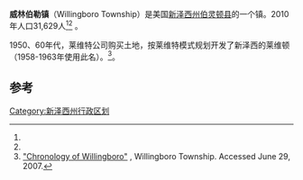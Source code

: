 {{noteTA
|G1=USState
}}
{{Infobox settlement
|name                     = 威林伯勒镇
|official_name            = Township of Willingboro
<!-- Images -->
|image_skyline            = Willingboro.jpg 
|imagesize                = 250x200px
|image_caption            = Municipal complex
<!-- Maps -->
|image_map                = Map of Burlington County highlighting Willingboro Township.png
|mapsize                  = 250x200px
|image_map1               = Census_Bureau_map_of_Willingboro_Township,_New_Jersey.png
|mapsize1                 = 250x200px
<!-- Location -->
|subdivision_type         = 国家
|subdivision_name         = {{flag|United States}}
|subdivision_type1        = 州
|subdivision_name1        = {{flag|New Jersey}}
|subdivision_type2        = 县
|subdivision_name2        = 伯灵顿县
|established_date         = 1688年11月6日
|established_title2       = 成立
|established_date2        = 1798年2月21日
|established_title3       = 更名
|established_date3        = 1959年11月3日至1963年11月5日名为莱维顿镇
<!-- Area -->
|unit_pref                = Imperial
|area_footnotes           = <ref name=CensusArea>[http://www2.census.gov/geo/docs/maps-data/data/gazetteer/county_sub_list_34.txt 2010 Census Gazetteer Files: New Jersey County Subdivisions] {{Wayback|url=http://www2.census.gov/geo/docs/maps-data/data/gazetteer/county_sub_list_34.txt |date=20160402001528 }}, [[United_States_Census_Bureau|United States Census Bureau]]. Accessed May 21, 2015.</ref>
|area_magnitude           = 
|area_total_km2           = 21.108
|area_land_km2            = 20.042
|area_water_km2           =  1.066
|area_total_sq_mi         =  8.150
|area_land_sq_mi          =  7.738
|area_water_sq_mi         =  0.412
|area_water_percent       =  5.05
|area_rank                = 全州230名<br>全县22名<ref name=CensusArea/>

<!-- Population -->
|population_as_of         = [[2010_United_States_Census|2010 Census]]
|population_footnotes     = <ref name=Census2010>[http://factfinder.census.gov/bkmk/table/1.0/en/DEC/10_DP/DPDP1/0600000US3400581440 DP-1 - Profile of General Population and Housing Characteristics: 2010 for Willingboro township, Burlington County, New Jersey] {{Webarchive|url=https://archive.today/20200212112756/http://factfinder.census.gov/bkmk/table/1.0/en/DEC/10_DP/DPDP1/0600000US3400581440 |date=2020-02-12 }}, [[United_States_Census_Bureau|United States Census Bureau]]. Accessed September 1, 2012.</ref><ref name=LWD2010>[http://lwd.dol.state.nj.us/labor/lpa/census/2010/dp/dp1_bur/willingboro1.pdf Profile of General Demographic Characteristics: 2010 for Willingboro township] {{Wayback|url=http://lwd.dol.state.nj.us/labor/lpa/census/2010/dp/dp1_bur/willingboro1.pdf |date=20170202041704 }}, [[New_Jersey_Department_of_Labor_and_Workforce_Development|New Jersey Department of Labor and Workforce Development]]. Accessed September 1, 2012.</ref>
|population_total         = 31629 
|population_rank          = 全州70名<br>全县第3名<ref name=GCTPH1NJ2010>[http://factfinder.census.gov/bkmk/table/1.0/en/DEC/10_SF1/GCTPH1.ST16/0400000US34 GCT-PH1 Population, Housing Units, Area, and Density: 2010 - State -- County Subdivision from the 2010 Census Summary File 1 for New Jersey] {{Webarchive|url=https://archive.today/20200212202329/http://factfinder.census.gov/bkmk/table/1.0/en/DEC/10_SF1/GCTPH1.ST16/0400000US34 |date=2020-02-12 }}, [[United_States_Census_Bureau|United States Census Bureau]]. Accessed August 12, 2013.</ref>
|population_density_km2   = 1578.1
|population_density_sq_mi = 4087.3
|population_density_rank  = 全州150名<br>全县第6名<ref name=GCTPH1NJ2010/>
|population_est           = 31270
|pop_est_as_of            = 2015
<!-- General information -->
|timezone                 = [[Eastern_Time_Zone|Eastern (EST)]]
|utc_offset               = -5
|timezone_DST             = [[Eastern_Daylight_Time|Eastern (EDT)]]
|utc_offset_DST           = -4
|elevation_footnotes      = <ref>{{Gnis|882099|Township of Willingboro}}, [[Geographic_Names_Information_System|Geographic Names Information System]]. Accessed March 14, 2013.</ref>
|elevation_m              = 
|elevation_ft             = 30
|coordinates_type         = region:US_type:city
|coordinates_region       = US-NJ
|coordinates_display      = inline,title
|coordinates_footnotes    = <ref name=CensusArea/><ref name="GR1">[http://www.census.gov/geo/www/gazetteer/gazette.html US Gazetteer files: 2010, 2000, and 1990] {{Wayback|url=http://www.census.gov/geo/www/gazetteer/gazette.html |date=20060720110047 }}, [[United_States_Census_Bureau|United States Census Bureau]]. Accessed September 4, 2014.</ref>
|latd                     = 40.02795
|longd                    = -74.886984
}}
'''威林伯勒镇'''（Willingboro Township）是美国[[新泽西州|新泽西州]][[伯靈頓郡_(紐澤西州)|伯灵顿县]]的一个镇。2010年人口31,629人<ref name=Census2010/><ref name=LWD2010/> 。

1950、60年代，莱维特公司购买土地，按莱维特模式规划开发了新泽西的莱维顿（1958-1963年使用此名）。<ref>[http://www.willingboro.org/twpchron.htm "Chronology of Willingboro"] {{Webarchive|url=https://archive.is/19990203043518/http://www.willingboro.org/twpchron.htm |date=1999-02-03 }}, Willingboro Township. Accessed June 29, 2007.</ref>。

==参考==
{{Reflist|30em}}
[[Category:新泽西州行政区划|Category:新泽西州行政区划]]